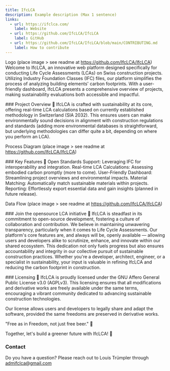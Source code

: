 ```yaml
---
title: IfcLCA
description: Example description (Max 1 sentence)
links:
  - url: https://ifclca.com/
    label: Website
  - url: https://github.com/IfcLCA/IfcLCA
    label: GitHub
  - url: https://github.com/IfcLCA/IfcLCA/blob/main/CONTRIBUTING.md
    label: How to contribute
---
```


Logo (place image > see readme at https://github.com/IfcLCA/IfcLCA)
Welcome to IfcLCA, an innovative web platform designed specifically for conducting Life Cycle Assessments (LCAs) on Swiss construction projects. 
Utilizing Industry Foundation Classes (IFC) files, our platform simplifies the process of analyzing building elements' carbon footprints. 
With a user-friendly dashboard, IfcLCA presents a comprehensive overview of projects, making sustainability evaluations both accessible and impactful.

### Project Overview 🏢
IfcLCA is crafted with sustainability at its core, offering real-time LCA calculations based on currently established methodology in Switzerland (SIA 2032). This ensures users can make environmentally sound decisions in alignment with construction regulations and standards (adding more environmental databases is straightforward, but underlying methodologies can differ quite a bit, depending on where you perform an LCA).

Process Diagram (place image > see readme at https://github.com/IfcLCA/IfcLCA)

### Key Features 🔑
Open Standards Support: Leveraging IFC for interoperability and integration.
Real-time LCA Calculations: Assessing embodied carbon promptly (more to come).
User-Friendly Dashboard: Streamlining project overviews and environmental impacts.
Material Matching: Automatically match sustainable materials within projects.
Reporting: Effortlessly export essential data and gain insights (planned in future release).

Data Flow (place image > see readme at https://github.com/IfcLCA/IfcLCA)

### Join the opensource LCA initiative 🚀
IfcLCA is steadfast in its commitment to open-source development, fostering a culture of collaboration and contribution. We believe in maintaining unwavering transparency, particularly when it comes to Life Cycle Assessments. Our platform's core features are, and always will be, openly available — allowing users and developers alike to scrutinize, enhance, and innovate within our shared ecosystem. This dedication not only fuels progress but also ensures accountability and integrity in our collective pursuit of sustainable construction practices. Whether you're a developer, architect, engineer, or a specialist in sustainability, your input is valuable in refining IfcLCA and reducing the carbon footprint in construction.

### Licensing 📄
IfcLCA is proudly licensed under the GNU Affero General Public License v3.0 (AGPLv3). This licensing ensures that all modifications and derivative works are freely available under the same terms, encouraging a vibrant community dedicated to advancing sustainable construction technologies.

Our license allows users and developers to legally share and adapt the software, provided the same freedoms are preserved in derivative works.

"Free as in Freedom, not just free beer." 🍻

Together, let's build a greener future with IfcLCA! 🌿

### Contact
Do you have a question? Please reach out to Louis Trümpler through admifclca@gmail.com
